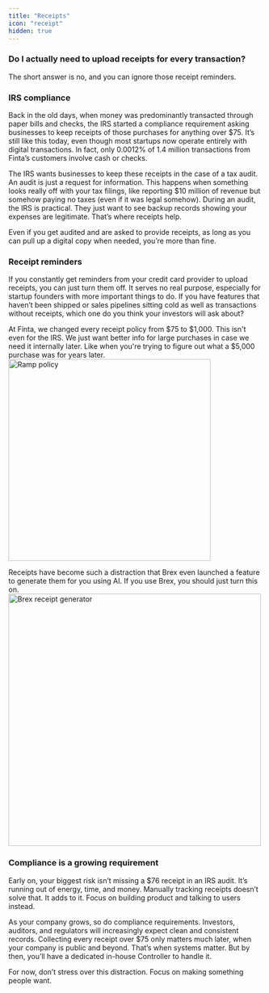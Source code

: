 ```yaml
---
title: "Receipts"
icon: "receipt"
hidden: true
---
```


### Do I actually need to upload receipts for every transaction?

The short answer is no, and you can ignore those receipt reminders.

### IRS compliance

Back in the old days, when money was predominantly transacted through paper bills and checks,
the IRS started a compliance requirement asking businesses to keep receipts of those purchases for anything over $75.
It’s still like this today, even though most startups now operate entirely with digital transactions. In fact,
only 0.0012% of 1.4 million transactions from Finta’s customers involve cash or checks.

The IRS wants businesses to keep these receipts in the case of a tax audit. An audit is just a request for information.
This happens when something looks really off with your tax filings, like reporting $10 million of revenue but somehow paying
no taxes (even if it was legal somehow). During an audit, the IRS is practical. They just want to see backup records showing
your expenses are legitimate. That’s where receipts help.

Even if you get audited and are asked to provide receipts, as long as you can pull up a digital copy when needed, you’re more than fine.

### Receipt reminders

If you constantly get reminders from your credit card provider to upload receipts, you can just turn them off. It serves no real purpose,
especially for startup founders with more important things to do. If you have features that haven’t been shipped or sales pipelines
sitting cold as well as transactions without receipts, which one do you think your investors will ask about?

At Finta, we changed every receipt policy from \$75 to \$1,000. This isn't even for the IRS. We just want better info for
large purchases in case we need it internally later. Like when you're trying to figure out what a $5,000 purchase was for years later.
<img width="400" src="/images/ramp_policy.gif" alt="Ramp policy" />


Receipts have become such a distraction that Brex even launched a feature to generate them for you using AI. If you use Brex, you should just turn this on.
<img width="500" src="/images/brex_receipt_generator.gif" alt="Brex receipt generator" />

### Compliance is a growing requirement

Early on, your biggest risk isn’t missing a $76 receipt in an IRS audit. It’s running out of energy, time, and money.
Manually tracking receipts doesn’t solve that. It adds to it. Focus on building product and talking to users instead.

As your company grows, so do compliance requirements. Investors, auditors, and regulators will increasingly expect clean
and consistent records. Collecting every receipt over $75 only matters much later, when your company is public and beyond.
That’s when systems matter. But by then, you’ll have a dedicated in-house Controller to handle it.

For now, don’t stress over this distraction. Focus on making something people want.
